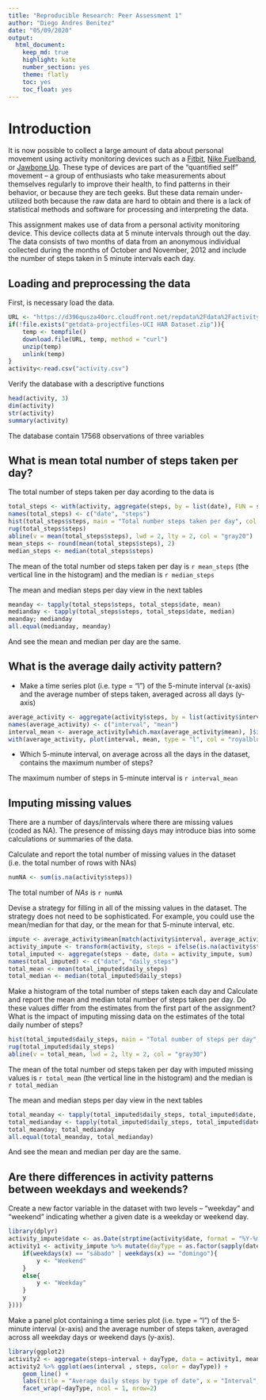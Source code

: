 ```yaml
---
title: "Reproducible Research: Peer Assessment 1"
author: "Diego Andres Benitez" 
date: "05/09/2020"
output: 
  html_document:
    keep_md: true
    highlight: kate
    number_section: yes
    theme: flatly
    toc: yes
    toc_float: yes
---
```


# **Introduction**

It is now possible to collect a large amount of data about personal movement using activity monitoring devices such as a [Fitbit](https://www.fitbit.com/co/home), [Nike Fuelband](https://www.nike.com/help/a/why-cant-i-sync), or [Jawbone Up](https://www.jawbone.com/). These type of devices are part of the “quantified self” movement – a group of enthusiasts who take measurements about themselves regularly to improve their health, to find patterns in their behavior, or because they are tech geeks. But these data remain under-utilized both because the raw data are hard to obtain and there is a lack of statistical methods and software for processing and interpreting the data.

This assignment makes use of data from a personal activity monitoring device. This device collects data at 5 minute intervals through out the day. The data consists of two months of data from an anonymous individual collected during the months of October and November, 2012 and include the number of steps taken in 5 minute intervals each day.


## Loading and preprocessing the data

First, is necessary load the data.

```r
URL <- "https://d396qusza40orc.cloudfront.net/repdata%2Fdata%2Factivity.zip"
if(!file.exists("getdata-projectfiles-UCI HAR Dataset.zip")){
    temp <- tempfile()
    download.file(URL, temp, method = "curl")
    unzip(temp)
    unlink(temp)
}
activity<-read.csv("activity.csv")
```

Verify the database with a descriptive functions
```r
head(activity, 3)
dim(activity)
str(activity)
summary(activity)
```

The database contain 17568 observations of three variables

## What is mean total number of steps taken per day?

The total number of steps taken per day acording to the data is

```r
total_steps <- with(activity, aggregate(steps, by = list(date), FUN = sum, na.rm = TRUE))
names(total_steps) <- c("date", "steps")
hist(total_steps$steps, main = "Total number steps taken per day", col = "royalblue", xlab = "Total steps taken per day", nclass = 8, xlim = c(0, 25000), ylim = c(0, 20))
rug(total_steps$steps)
abline(v = mean(total_steps$steps), lwd = 2, lty = 2, col = "gray20")
mean_steps <- round(mean(total_steps$steps), 2)
median_steps <- median(total_steps$steps)
```

The mean of the total number od steps taken per day is `r mean_steps` (the vertical line in the histogram) and the median is `r median_steps`

The mean and median steps per day view in the next tables
```r
meanday <- tapply(total_steps$steps, total_steps$date, mean)
medianday <- tapply(total_steps$steps, total_steps$date, median)
meanday; medianday
all.equal(medianday, meanday)
```

And see the mean and median per day are the same.

## What is the average daily activity pattern?

- Make a time series plot (i.e. type = “l”) of the 5-minute interval (x-axis) and the average number of steps taken, averaged across all days (y-axis)

```r
average_activity <- aggregate(activity$steps, by = list(activity$interval), mean, na.rm = TRUE)
names(average_activity) <- c("interval", "mean")
interval_mean <- average_activity[which.max(average_activity$mean), ]$interval
with(average_activity, plot(interval, mean, type = "l", col = "royalblue4", lwd = 2, main = "Average number of steps per interval", xlab = "Interval", ylab = "Average number of steps"))
```

- Which 5-minute interval, on average across all the days in the dataset, contains the maximum number of steps?

The maximum number of steps in 5-minute interval is `r interval_mean`

## Imputing missing values

There are a number of days/intervals where there are missing values (coded as NA). The presence of missing days may introduce bias into some calculations or summaries of the data.

Calculate and report the total number of missing values in the dataset (i.e. the total number of rows with NAs)

```r
numNA <- sum(is.na(activity$steps))
```

The total number of _NAs_ is `r numNA`

Devise a strategy for filling in all of the missing values in the dataset. The strategy does not need to be sophisticated. For example, you could use the mean/median for that day, or the mean for that 5-minute interval, etc.

```r
impute <- average_activity$mean[match(activity$interval, average_activity$interval)]
activity_impute <- transform(activity, steps = ifelse(is.na(activity$steps), impute, activity$steps))
total_imputed <- aggregate(steps ~ date, data = activity_impute, sum)
names(total_imputed) <- c("date", "daily_steps")
total_mean <- mean(total_imputed$daily_steps)
total_median <- median(total_imputed$daily_steps)
```

Make a histogram of the total number of steps taken each day and Calculate and report the mean and median total number of steps taken per day. Do these values differ from the estimates from the first part of the assignment? What is the impact of imputing missing data on the estimates of the total daily number of steps?

```r
hist(total_imputed$daily_steps, main = "Total number of steps per day", xlab = "Total steps per day", nclass = 10, xlim = c(0,25000), ylim = c(0, 30), col = "royalblue3")
rug(total_imputed$daily_steps)
abline(v = total_mean, lwd = 2, lty = 2, col = "gray30")
```

The mean of the total number od steps taken per day with imputed missing values is `r total_mean` (the vertical line in the histogram) and the median is `r total_median`

The mean and median steps per day view in the next tables
```r
total_meanday <- tapply(total_imputed$daily_steps, total_imputed$date, mean)
total_medianday <- tapply(total_imputed$daily_steps, total_imputed$date, median)
total_meanday; total_medianday
all.equal(total_meanday, total_medianday)
```
And see the mean and median per day are the same.

## Are there differences in activity patterns between weekdays and weekends?

Create a new factor variable in the dataset with two levels – “weekday” and “weekend” indicating whether a given date is a weekday or weekend day.

```r
library(dplyr)
activity_impute$date <- as.Date(strptime(activity$date, format = "%Y-%m-%d"))
activity1 <- activity_impute %>% mutate(dayType = as.factor(sapply(date, function(x){
    if(weekdays(x) == "sábado" | weekdays(x) == "domingo"){
        y <- "Weekend"
    }
    else{
        y <- "Weekday"
    }
    y
})))
```

Make a panel plot containing a time series plot (i.e. type = “l”) of the 5-minute interval (x-axis) and the average number of steps taken, averaged across all weekday days or weekend days (y-axis).

```r
library(ggplot2)
activity2 <- aggregate(steps~interval + dayType, data = activity1, mean)
activity2 %>% ggplot(aes(interval , steps, color = dayType)) +
    geom_line() +
    labs(title = "Average daily steps by type of date", x = "Interval", y = "Average number of steps") +
    facet_wrap(~dayType, ncol = 1, nrow=2)
```